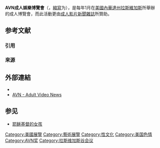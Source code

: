 {{Unreferenced|time=2022-02-14T12:45:25+00:00}}
{{expand|time=2014-02-08T19:55:11+00:00}}
{{noteTA
|1=zh-cn:成人影视新闻;zh-tw:成人影帶新聞;
}}
{{Infobox Convention
|name       = 成人影片新聞成人娛樂博覽會
|image      = [[File:AVN_Adult_Entertainment_Expo_2011_2.jpg|250px]][[File:AVN_Adult_Entertainment_Expo_2012_-_Exit.jpg|250px]]
|caption    =
|status     = 
|genre      = [[色情產業|色情產業]]、[[情色|情色]]、[[色情|色情]]
|venue      = {{tsl|en|Hard Rock Hotel and Casino (Las Vegas)|棕櫚樹賭場度假大酒店}}
|location   = [[內華達州|內華達州]][[拉斯維加斯|拉斯維加斯]]
|country    = {{USA}}
|first      = <!--1998 or earlier-->
|last       = 
|organizer  = [[成人影片新聞雜誌|成人影片新聞雜誌]]
|filing     = 
|attendance = 
|website    = {{URL|http://show.adultentertainmentexpo.com|AEE.com}}
}}

'''AVN成人娛樂博覽會'''（{{lang-en|AVN Adult Entertainment Expo}}，[[縮寫|縮寫]]为{{lang|en|AEE}}），是每年1月在[[美國|美國]][[內華達州|內華達州]][[拉斯維加斯|拉斯維加斯]]所舉辦的成人博覽會，而此活動更由[[成人影片新聞雜誌|成人影片新聞雜誌]]所贊助。

== 参考文献 ==
=== 引用 ===
{{Reflist}}

=== 来源 ===
{{Translation/Ref|lang=en|article=AVN Adult Entertainment Expo|oldid=}}

== 外部連結 ==
{{Commons category|AVN Adult Entertainment Expo}}
* {{Official website|http://show.adultentertainmentexpo.com/}}
* [http://www.avn.com AVN - Adult Video News]{{WebCite|url=https://www.webcitation.org/67455JTqB?url=http://www.avn.com/ |date=20120420120955 |dateformat=iso }}

== 参见 ==
* [[耶稣基督的女孩|耶稣基督的女孩]]

{{色情}}

[[Category:美國展覽|Category:美國展覽]]
[[Category:藝術展覽|Category:藝術展覽]]
[[Category:性文化|Category:性文化]]
[[Category:美国色情|Category:美国色情]]
[[Category:AVN奖|Category:AVN奖]]
[[Category:拉斯维加斯谷会议|Category:拉斯维加斯谷会议]]

{{Porn-stub}}